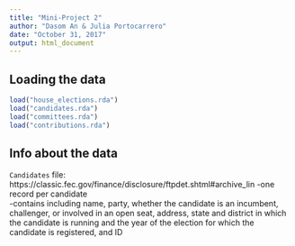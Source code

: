 ```yaml
---
title: "Mini-Project 2"
author: "Dasom An & Julia Portocarrero"
date: "October 31, 2017"
output: html_document
---
```



## Loading the data


```r
load("house_elections.rda")
load("candidates.rda")
load("committees.rda")
load("contributions.rda")
```

## Info about the data

`Candidates` file:   https://classic.fec.gov/finance/disclosure/ftpdet.shtml#archive_lin
-one record per candidate  
-contains including name, party, whether the candidate is an incumbent, challenger, or involved in an open seat, address, state and district in which the candidate is running and the year of the election for which the candidate is registered, and ID


